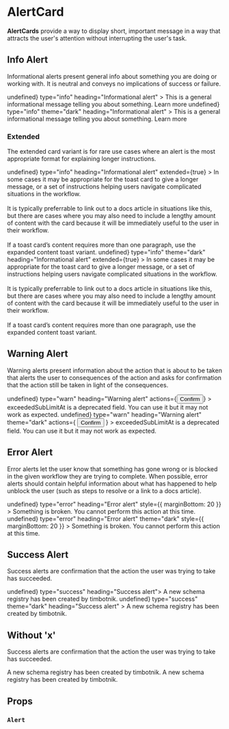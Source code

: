 
<Meta title="Components/AlertCard" component={AlertCard} />

# AlertCard

**AlertCards** provide a way to display short, important message in a way that attracts the user's attention without interrupting the user's task.

## Info Alert

Informational alerts present general info about something you are doing or working with. It is neutral and conveys no implications of success or failure.

<Canvas>
  <Story name="info light">
    <AlertCard
      onClose={() => undefined}
      type="info"
      heading="Informational alert"
    >
      This is a general informational message telling you about something. Learn
      more
    </AlertCard>
  </Story>
  <Story name="info dark">
    <AlertCard
      onClose={() => undefined}
      type="info"
      theme="dark"
      heading="Informational alert"
    >
      This is a general informational message telling you about something. Learn
      more
    </AlertCard>
  </Story>
</Canvas>

### Extended

The extended card variant is for rare use cases where an alert is the most appropriate format for explaining longer instructions.

<Canvas>
  <Story name="info light extended">
    <AlertCard
      onClose={() => undefined}
      type="info"
      heading="Informational alert"
      extended={true}
    >
      In some cases it may be appropriate for the toast card to give a longer
      message, or a set of instructions helping users navigate complicated
      situations in the workflow.
      <br />
      <br />
      It is typically preferrable to link out to a docs article in situations like
      this, but there are cases where you may also need to include a lengthy amount
      of content with the card because it will be immediately useful to the user
      in their workflow.
      <br />
      <br />
      If a toast card’s content requires more than one paragraph, use the
      expanded content toast variant.
    </AlertCard>
  </Story>
  <Story name="info dark extended">
    <AlertCard
      onClose={() => undefined}
      type="info"
      theme="dark"
      heading="Informational alert"
      extended={true}
    >
      In some cases it may be appropriate for the toast card to give a longer
      message, or a set of instructions helping users navigate complicated
      situations in the workflow.
      <br />
      <br />
      It is typically preferrable to link out to a docs article in situations like
      this, but there are cases where you may also need to include a lengthy amount
      of content with the card because it will be immediately useful to the user
      in their workflow.
      <br />
      <br />
      If a toast card’s content requires more than one paragraph, use the
      expanded content toast variant.
    </AlertCard>
  </Story>
</Canvas>

## Warning Alert

Warning alerts present information about the action that is about to be taken that alerts the user to consequences of the action and asks for confirmation that the action still be taken in light of the consequences.

<Canvas>
  <Story name="warning light">
    <AlertCard
      onClose={() => undefined}
      type="warn"
      heading="Warning alert"
      actions={<Button size="small">Confirm</Button>}
    >
      exceededSubLimitAt is a deprecated field. You can use it but it may not
      work as expected.
    </AlertCard>
  </Story>
  <Story name="warning dark">
    <AlertCard
      onClose={() => undefined}
      type="warn"
      heading="Warning alert"
      theme="dark"
      actions={
        <Button theme="dark" size="small">
          Confirm
        </Button>
      }
    >
      exceededSubLimitAt is a deprecated field. You can use it but it may not
      work as expected.
    </AlertCard>
  </Story>
</Canvas>

## Error Alert

Error alerts let the user know that something has gone wrong or is blocked in the given workflow they are trying to complete. When possible, error alerts should contain helpful information about what has happened to help unblock the user (such as steps to resolve or a link to a docs article).

<Canvas>
  <Story name="error light">
    <AlertCard
      onClose={() => undefined}
      type="error"
      heading="Error alert"
      style={{ marginBottom: 20 }}
    >
      Something is broken. You cannot perform this action at this time.
    </AlertCard>
  </Story>
  <Story name="error dark">
    <AlertCard
      onClose={() => undefined}
      type="error"
      heading="Error alert"
      theme="dark"
      style={{ marginBottom: 20 }}
    >
      Something is broken. You cannot perform this action at this time.
    </AlertCard>
  </Story>
</Canvas>

## Success Alert

Success alerts are confirmation that the action the user was trying to take has succeeded.

<Canvas>
  <Story name="success light">
    <AlertCard onClose={() => undefined} type="success" heading="Success alert">
      A new schema registry has been created by timbotnik.
    </AlertCard>
  </Story>
  <Story name="success dark">
    <AlertCard
      onClose={() => undefined}
      type="success"
      theme="dark"
      heading="Success alert"
    >
      A new schema registry has been created by timbotnik.
    </AlertCard>
  </Story>
</Canvas>

## Without 'x'

Success alerts are confirmation that the action the user was trying to take has succeeded.

<Canvas>
  <Story name="without x light">
    <AlertCard dismissable={false} type="success" heading="Success alert">
      A new schema registry has been created by timbotnik.
    </AlertCard>
  </Story>
  <Story name="without x dark">
    <AlertCard
      dismissable={false}
      type="success"
      theme="dark"
      heading="Success alert"
    >
      A new schema registry has been created by timbotnik.
    </AlertCard>
  </Story>
</Canvas>

## Props

### `Alert`

<ArgsTable of={AlertCard} />

